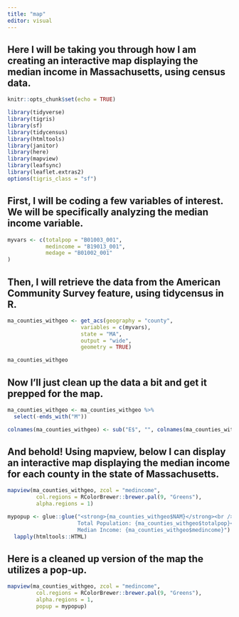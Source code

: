 ```yaml
---
title: "map"
editor: visual
---
```


## Here I will be taking you through how I am creating an interactive map displaying the median income in Massachusetts, using census data.

```r

knitr::opts_chunk$set(echo = TRUE)

library(tidyverse)
library(tigris)
library(sf)
library(tidycensus)
library(htmltools)
library(janitor)
library(here)
library(mapview)
library(leafsync)
library(leaflet.extras2)
options(tigris_class = "sf")


```

## First, I will be coding a few variables of interest. We will be specifically analyzing the median income variable.

```r
myvars <- c(totalpop = "B01003_001",
            medincome = "B19013_001",
            medage = "B01002_001"
)
```

## Then, I will retrieve the data from the American Community Survey feature, using tidycensus in R.

```r
ma_counties_withgeo <- get_acs(geography = "county",
                       variables = c(myvars),
                       state = "MA",
                       output = "wide",
                       geometry = TRUE)

ma_counties_withgeo
```

## Now I'll just clean up the data a bit and get it prepped for the map.

```r
ma_counties_withgeo <- ma_counties_withgeo %>%
  select(-ends_with("M"))
```

```r

colnames(ma_counties_withgeo) <- sub("E$", "", colnames(ma_counties_withgeo))

```

## And behold! Using mapview, below I can display an interactive map displaying the median income for each county in the state of Massachusetts.

```r
mapview(ma_counties_withgeo, zcol = "medincome", 
         col.regions = RColorBrewer::brewer.pal(9, "Greens"), 
         alpha.regions = 1)
```

```r
mypopup <- glue::glue("<strong>{ma_counties_withgeo$NAM}</strong><br />
                      Total Population: {ma_counties_withgeo$totalpop}<br />
                      Median Income: {ma_counties_withgeo$medincome}") %>% 
  lapply(htmltools::HTML)

```

## Here is a cleaned up version of the map the utilizes a pop-up.

```r
mapview(ma_counties_withgeo, zcol = "medincome", 
         col.regions = RColorBrewer::brewer.pal(9, "Greens"), 
         alpha.regions = 1,
         popup = mypopup)
```
